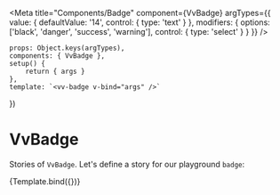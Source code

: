 
<Meta
	title="Components/Badge"
	component={VvBadge}
	argTypes={{
		value: {
			defaultValue: '14',
			control: { type: 'text' }
		},
		modifiers: {
			options: ['black', 'danger', 'success', 'warning'],
			control: {
				type: 'select'
			}
		}
	}}
/>

	props: Object.keys(argTypes),
	components: { VvBadge },
	setup() {
		return { args }
	},
	template: `<vv-badge v-bind="args" />`
})

# VvBadge

Stories of `VvBadge`.
Let's define a story for our playground `badge`:

<Story name="vv-badge" args={{}} play={badgeTest}>
	{Template.bind({})}
</Story>
